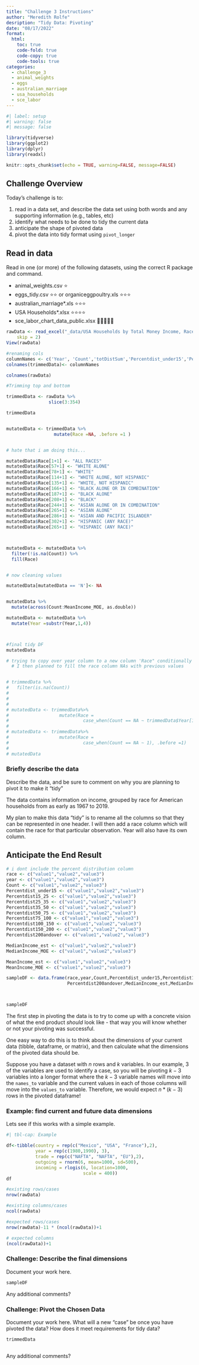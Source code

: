```yaml
---
title: "Challenge 3 Instructions"
author: "Meredith Rolfe"
desription: "Tidy Data: Pivoting"
date: "08/17/2022"
format:
  html:
    toc: true
    code-fold: true
    code-copy: true
    code-tools: true
categories:
  - challenge_3
  - animal_weights
  - eggs
  - australian_marriage
  - usa_households
  - sce_labor
---
```


```r
#| label: setup
#| warning: false
#| message: false

library(tidyverse)
library(ggplot2)
library(dplyr)
library(readxl)

knitr::opts_chunk$set(echo = TRUE, warning=FALSE, message=FALSE)
```

## Challenge Overview

Today's challenge is to:

1.  read in a data set, and describe the data set using both words and any supporting information (e.g., tables, etc)
2.  identify what needs to be done to tidy the current data
3.  anticipate the shape of pivoted data
4.  pivot the data into tidy format using `pivot_longer`

## Read in data

Read in one (or more) of the following datasets, using the correct R package and command.

-   animal_weights.csv ⭐
-   eggs_tidy.csv ⭐⭐ or organiceggpoultry.xls ⭐⭐⭐
-   australian_marriage\*.xls ⭐⭐⭐
-   USA Households\*.xlsx ⭐⭐⭐⭐
-   sce_labor_chart_data_public.xlsx 🌟🌟🌟🌟🌟

```r
rawData <- read_excel("_data/USA Households by Total Money Income, Race, and Hispanic Origin of Householder 1967 to 2019.xlsx", 
    skip = 2)
View(rawData)

#renaming cols
columnNames <- c('Year', 'Count','totDistSum','Percentdist_under15','Percentdist15_25','Percentdist25_35','Percentdist35_50','Percentdist50_75','Percentdist75_100','Percentdist100_150','Percentdist150_200', 'Percentdist200andover','MedianIncome_est', 'MedianIncome_MOE', 'MeanIncome_est', 'MeanIncome_MOE')
colnames(trimmedData)<- columnNames

colnames(rawData)

#Trimming top and bottom

trimmedData <- rawData %>%
                slice(3:354)

trimmedData 


mutatedData <- trimmedData %>% 
                  mutate(Race =NA, .before =1 )


# hate that i am doing this...

mutatedData$Race[1+1] <- "ALL RACES"
mutatedData$Race[57+1] <- "WHITE ALONE"
mutatedData$Race[78+1] <- "WHITE"
mutatedData$Race[114+1] <- "WHITE ALONE, NOT HISPANIC"
mutatedData$Race[135+1] <- "WHITE, NOT HISPANIC"
mutatedData$Race[166+1] <- "BLACK ALONE OR IN COMBINATION"
mutatedData$Race[187+1] <- "BLACK ALONE"
mutatedData$Race[208+1] <- "BLACK"
mutatedData$Race[244+1] <- "ASIAN ALONE OR IN COMBINATION"
mutatedData$Race[265+1] <- "ASIAN ALONE"
mutatedData$Race[286+1] <- "ASIAN AND PACIFIC ISLANDER"
mutatedData$Race[302+1] <- "HISPANIC (ANY RACE)"
mutatedData$Race[265+1] <- "HISPANIC (ANY RACE)"



mutatedData <- mutatedData %>%
  filter(!is.na(Count)) %>%
  fill(Race)


# now cleaning values

mutatedData[mutatedData == 'N']<- NA


mutatedData %>%
  mutate(across(Count:MeanIncome_MOE, as.double))

mutatedData <- mutatedData %>%
  mutate(Year =substr(Year,1,4))



#final tidy DF
mutatedData

# trying to copy over year column to a new column 'Race" conditionally based on the Count column
  # I then planned to fill the race column NAs with previous values


# trimmedData %>%
#   filter(is.na(Count))
# 
# 
# 
# mutatedData <- trimmedData%>%
#                   mutate(Race = 
#                            case_when(Count == NA ~ trimmedData$Year[1]), .before =1)
# 
# mutatedData <- trimmedData%>%
#                   mutate(Race = 
#                            case_when(Count == NA ~ 1), .before =1)
# 
# mutatedData

```

### Briefly describe the data

Describe the data, and be sure to comment on why you are planning to pivot it to make it "tidy"

The data contains information on income, grouped by race for American households from
 as early as 1967 to 2019.
 
My plan to make this data "tidy" is to rename all the columns so that they can be
represented in one header. I will then add a race column which will contain the race for that particular observation. Year will also have its own column.


## Anticipate the End Result

```r
# i dont include the percent distribution column
race <- c("value1","value2","value3")
year <- c("value1","value2","value3")
Count <- c("value1","value2","value3")
Percentdist_under15 <- c("value1","value2","value3")
Percentdist15_25 <- c("value1","value2","value3")
Percentdist25_35 <- c("value1","value2","value3")
Percentdist35_50 <- c("value1","value2","value3")
Percentdist50_75 <- c("value1","value2","value3")
Percentdist75_100 <- c("value1","value2","value3")
Percentdist100_150 <- c("value1","value2","value3")
Percentdist150_200 <- c("value1","value2","value3")
Percentdist200andover <- c("value1","value2","value3")

MedianIncome_est <- c("value1","value2","value3")
MedianIncome_MOE <- c("value1","value2","value3")

MeanIncome_est <- c("value1","value2","value3")
MeanIncome_MOE <- c("value1","value2","value3")

sampleDF <- data.frame(race,year,Count,Percentdist_under15,Percentdist15_25,Percentdist25_35,Percentdist35_50,Percentdist50_75,Percentdist75_100,Percentdist100_150,Percentdist150_200,
                       Percentdist200andover,MedianIncome_est,MedianIncome_MOE,MeanIncome_est,MeanIncome_MOE)



sampleDF


```



The first step in pivoting the data is to try to come up with a concrete vision of what the end product *should* look like - that way you will know whether or not your pivoting was successful.

One easy way to do this is to think about the dimensions of your current data (tibble, dataframe, or matrix), and then calculate what the dimensions of the pivoted data should be.

Suppose you have a dataset with $n$ rows and $k$ variables. In our example, 3 of the variables are used to identify a case, so you will be pivoting $k-3$ variables into a longer format where the $k-3$ variable names will move into the `names_to` variable and the current values in each of those columns will move into the `values_to` variable. Therefore, we would expect $n * (k-3)$ rows in the pivoted dataframe!

### Example: find current and future data dimensions

Lets see if this works with a simple example.

```r
#| tbl-cap: Example

df<-tibble(country = rep(c("Mexico", "USA", "France"),2),
           year = rep(c(1980,1990), 3), 
           trade = rep(c("NAFTA", "NAFTA", "EU"),2),
           outgoing = rnorm(6, mean=1000, sd=500),
           incoming = rlogis(6, location=1000, 
                             scale = 400))
df

#existing rows/cases
nrow(rawData)

#existing columns/cases
ncol(rawData)

#expected rows/cases
nrow(rawData)-11 * (ncol(rawData))+1

# expected columns 
(ncol(rawData))+1
```




### Challenge: Describe the final dimensions

Document your work here.

```r
sampleDF

```

Any additional comments?


### Challenge: Pivot the Chosen Data

Document your work here. What will a new "case" be once you have pivoted the data? How does it meet requirements for tidy data?

```r
trimmedData



```

Any additional comments?

